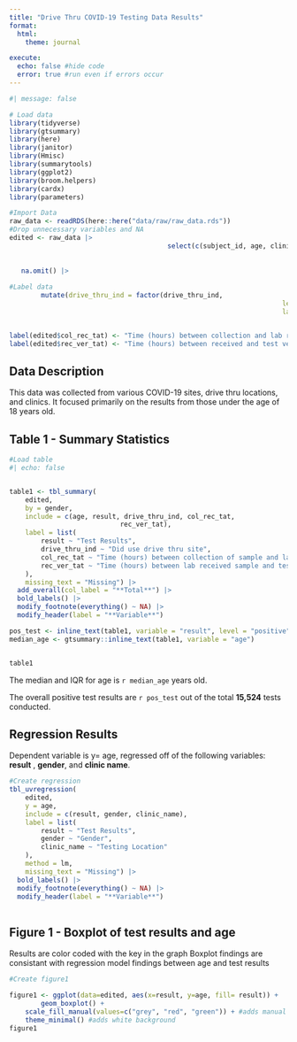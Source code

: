 ```yaml
---
title: "Drive Thru COVID-19 Testing Data Results"
format:
  html:
    theme: journal

execute:
  echo: false #hide code
  error: true #run even if errors occur
---
```


```r
#| message: false

# Load data
library(tidyverse)
library(gtsummary)
library(here)
library(janitor)
library(Hmisc)
library(summarytools)
library(ggplot2)
library(broom.helpers)
library(cardx)
library(parameters)

#Import Data
raw_data <- readRDS(here::here("data/raw/raw_data.rds"))
#Drop unnecessary variables and NA
edited <- raw_data |>
										select(c(subject_id, age, clinic_name,
																			gender, test_id, result, drive_thru_ind,
																			col_rec_tat, rec_ver_tat)) |>
   na.omit() |>
	
#Label data
		mutate(drive_thru_ind = factor(drive_thru_ind,
																	 levels = c(0,1),
																	 labels = c("No", "Yes")))


label(edited$col_rec_tat) <- "Time (hours) between collection and lab received"
label(edited$rec_ver_tat) <- "Time (hours) between received and test verification"


```
## Data Description
This data was collected from various COVID-19 sites, drive thru locations, and clinics. It focused primarily on the results from those under the age of 18 years old. 

## Table 1 - Summary Statistics


```r
#Load table
#| echo: false


table1 <- tbl_summary(
	edited,
	by = gender,
	include = c(age, result, drive_thru_ind, col_rec_tat,
							rec_ver_tat),
	label = list(
		result ~ "Test Results",
		drive_thru_ind ~ "Did use drive thru site",
		col_rec_tat ~ "Time (hours) between collection of sample and lab received",
		rec_ver_tat ~ "Time (hours) between lab received sample and test verifcation"
	),
	missing_text = "Missing") |>
  add_overall(col_label = "**Total**") |> 
  bold_labels() |> 
  modify_footnote(everything() ~ NA) |> 
  modify_header(label = "**Variable**")

pos_test <- inline_text(table1, variable = "result", level = "positive", column = "stat_0")
median_age <- gtsummary::inline_text(table1, variable = "age")


table1


```
The median and IQR for age is `r median_age` years old.

The overall positive test results are `r pos_test` out of the total **15,524** tests conducted.



## Regression Results 
Dependent variable is y= age, regressed off of the following variables: **result** , **gender**, and **clinic name**.


```r
#Create regression
tbl_uvregression(
	edited,
	y = age,
	include = c(result, gender, clinic_name),
	label = list(
		result ~ "Test Results",
		gender ~ "Gender",
		clinic_name ~ "Testing Location"
	),
	method = lm,
	missing_text = "Missing") |>
  bold_labels() |> 
  modify_footnote(everything() ~ NA) |> 
  modify_header(label = "**Variable**")
	

```

## Figure 1 - Boxplot of test results and age
Results are color coded with the key in the graph
Boxplot findings are consistant with regression model findings between age and test results

```r
#Create figure1

figure1 <- ggplot(data=edited, aes(x=result, y=age, fill= result)) +
		geom_boxplot() +
	scale_fill_manual(values=c("grey", "red", "green")) + #adds manual colors in order of result
	theme_minimal() #adds white background
figure1
```
